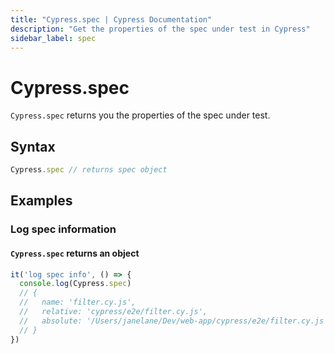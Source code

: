 ```yaml
---
title: "Cypress.spec | Cypress Documentation"
description: "Get the properties of the spec under test in Cypress"
sidebar_label: spec
---
```


<ProductHeading product="app" />

# Cypress.spec

`Cypress.spec` returns you the properties of the spec under test.

## Syntax

```javascript
Cypress.spec // returns spec object
```

## Examples

### Log spec information

#### `Cypress.spec` returns an object

```js
it('log spec info', () => {
  console.log(Cypress.spec)
  // {
  //   name: 'filter.cy.js',
  //   relative: 'cypress/e2e/filter.cy.js',
  //   absolute: '/Users/janelane/Dev/web-app/cypress/e2e/filter.cy.js',
  // }
})
```
